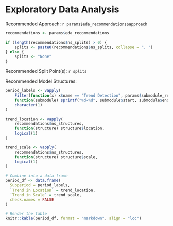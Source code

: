 # Exploratory Data Analysis

Recommended Approach: `r params$eda_recommendations$approach`

```r
recommendations <- params$eda_recommendations

if (length(recommendations$ns_splits) > 0) {
	splits <- paste0(recommendations$ns_splits, collapse = ", ")
} else {
	splits <- "None"
}
```

Recommended Split Point(s): `r splits`

Recommended Model Structures:

```r
period_labels <- vapply(
	Filter(function(x) x$name == "Trend Detection", params$submodule_results), 
	function(submodule) sprintf("%d-%d", submodule$start, submodule$end), 
	character(1)
)

trend_location <- vapply(
	recommendations$ns_structures,
	function(structure) structure$location, 
	logical(1)
)

trend_scale <- vapply(
	recommendations$ns_structures,
	function(structure) structure$scale,
	logical(1)
)

# Combine into a data frame
period_df <- data.frame(
  Subperiod = period_labels,
  `Trend in Location` = trend_location,
  `Trend in Scale` = trend_scale,
  check.names = FALSE
)

# Render the table
knitr::kable(period_df, format = "markdown", align = "lcc")
```


